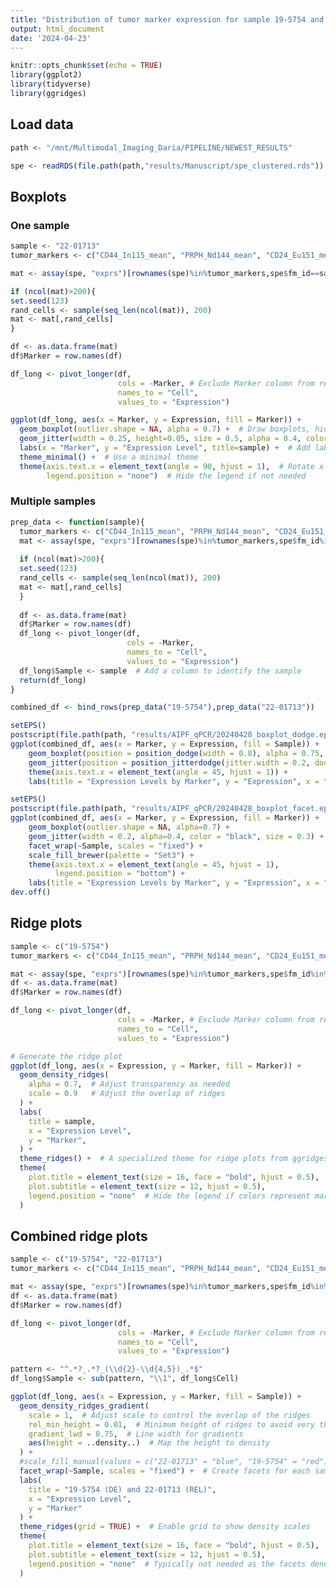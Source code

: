 ```yaml
---
title: "Distribution of tumor marker expression for sample 19-5754 and 22-01713"
output: html_document
date: '2024-04-23'
---
```


```r
knitr::opts_chunk$set(echo = TRUE)
library(ggplot2)
library(tidyverse)
library(ggridges)
```

## Load data

```r

path <- "/mnt/Multimodal_Imaging_Daria/PIPELINE/NEWEST_RESULTS"

spe <- readRDS(file.path(path,"results/Manuscript/spe_clustered.rds"))
```

## Boxplots

### One sample 
```r
sample <- "22-01713"
tumor_markers <- c("CD44_In115_mean", "PRPH_Nd144_mean", "CD24_Eu151_mean", "GD2_Gd155_mean", "CXCR4_Tb159_mean", "CHGA_Dy164_mean", "S100B_Dy161_mean", "SOX10_Dy162_mean", "GATA3_Er168_mean", "Ki-67_Tm169_mean", "CD56_Er170_mean", "ELAVL4_Yb174_mean", "Vimentin_Pt196_mean")

mat <- assay(spe, "exprs")[rownames(spe)%in%tumor_markers,spe$fm_id==sample & spe$metacluster=="tumor"]

if (ncol(mat)>200){
set.seed(123) 
rand_cells <- sample(seq_len(ncol(mat)), 200)
mat <- mat[,rand_cells]
}

df <- as.data.frame(mat)
df$Marker = row.names(df)

df_long <- pivot_longer(df, 
                        cols = -Marker, # Exclude Marker column from reshaping
                        names_to = "Cell", 
                        values_to = "Expression")

```

```r

ggplot(df_long, aes(x = Marker, y = Expression, fill = Marker)) +
  geom_boxplot(outlier.shape = NA, alpha = 0.7) +  # Draw boxplots, hide outliers in the boxplot itself
  geom_jitter(width = 0.25, height=0.05, size = 0.5, alpha = 0.4, color = "black") +  # Add jitter to show individual data points
  labs(x = "Marker", y = "Expression Level", title=sample) +  # Add labels
  theme_minimal() +  # Use a minimal theme
  theme(axis.text.x = element_text(angle = 90, hjust = 1),  # Rotate x-axis labels for better readability
        legend.position = "none")  # Hide the legend if not needed
```

### Multiple samples

```r
prep_data <- function(sample){
  tumor_markers <- c("CD44_In115_mean", "PRPH_Nd144_mean", "CD24_Eu151_mean", "GD2_Gd155_mean", "CXCR4_Tb159_mean", "CHGA_Dy164_mean", "S100B_Dy161_mean", "SOX10_Dy162_mean", "GATA3_Er168_mean",  "Ki-67_Tm169_mean", "CD56_Er170_mean", "ELAVL4_Yb174_mean", "Vimentin_Pt196_mean")
  mat <- assay(spe, "exprs")[rownames(spe)%in%tumor_markers,spe$fm_id%in%sample & spe$metacluster=="tumor"]
  
  if (ncol(mat)>200){
  set.seed(123) 
  rand_cells <- sample(seq_len(ncol(mat)), 200)
  mat <- mat[,rand_cells]
  }
  
  df <- as.data.frame(mat)
  df$Marker = row.names(df)
  df_long <- pivot_longer(df, 
                          cols = -Marker,
                          names_to = "Cell",
                          values_to = "Expression")
  df_long$Sample <- sample  # Add a column to identify the sample
  return(df_long)
}

combined_df <- bind_rows(prep_data("19-5754"),prep_data("22-01713"))
```

```r
setEPS()
postscript(file.path(path, "results/AIPF_qPCR/20240428_boxplot_dodge.eps"), height=4, width=8)
ggplot(combined_df, aes(x = Marker, y = Expression, fill = Sample)) +
    geom_boxplot(position = position_dodge(width = 0.8), alpha = 0.75, outlier.size = 0.3, outlier.colour = "black") +  # Dodging boxplots
    geom_jitter(position = position_jitterdodge(jitter.width = 0.2, dodge.width = 0.8), alpha = 0.4, color = "black", size=0.3) +
    theme(axis.text.x = element_text(angle = 45, hjust = 1)) +
    labs(title = "Expression Levels by Marker", y = "Expression", x = "Marker")
```


```r

setEPS()
postscript(file.path(path, "results/AIPF_qPCR/20240428_boxplot_facet.eps"), height=5, width=9)
ggplot(combined_df, aes(x = Marker, y = Expression, fill = Marker)) +
    geom_boxplot(outlier.shape = NA, alpha=0.7) +
    geom_jitter(width = 0.2, alpha=0.4, color = "black", size = 0.3) +  # Add jitter with smaller, aligned dots
    facet_wrap(~Sample, scales = "fixed") +
    scale_fill_brewer(palette = "Set3") +
    theme(axis.text.x = element_text(angle = 45, hjust = 1),
          legend.position = "bottom") +
    labs(title = "Expression Levels by Marker", y = "Expression", x = "Marker")
dev.off()
```

## Ridge plots

```r
sample <- c("19-5754")
tumor_markers <- c("CD44_In115_mean", "PRPH_Nd144_mean", "CD24_Eu151_mean", "GD2_Gd155_mean", "CXCR4_Tb159_mean", "CHGA_Dy164_mean", "S100B_Dy161_mean", "SOX10_Dy162_mean", "GATA3_Er168_mean", "Ki-67_Tm169_mean", "CD56_Er170_mean", "ELAVL4_Yb174_mean", "Vimentin_Pt196_mean")

mat <- assay(spe, "exprs")[rownames(spe)%in%tumor_markers,spe$fm_id%in%sample & spe$metacluster=="tumor"]
df <- as.data.frame(mat)
df$Marker = row.names(df)

df_long <- pivot_longer(df, 
                        cols = -Marker, # Exclude Marker column from reshaping
                        names_to = "Cell", 
                        values_to = "Expression")
```

```r
# Generate the ridge plot
ggplot(df_long, aes(x = Expression, y = Marker, fill = Marker)) +
  geom_density_ridges(
    alpha = 0.7,  # Adjust transparency as needed
    scale = 0.9   # Adjust the overlap of ridges
  ) +
  labs(
    title = sample,
    x = "Expression Level",
    y = "Marker",
  ) +
  theme_ridges() +  # A specialized theme for ridge plots from ggridges
  theme(
    plot.title = element_text(size = 16, face = "bold", hjust = 0.5),
    plot.subtitle = element_text(size = 12, hjust = 0.5),
    legend.position = "none"  # Hide the legend if colors represent markers directly
  )
```

## Combined ridge plots

```r
sample <- c("19-5754", "22-01713")
tumor_markers <- c("CD44_In115_mean", "PRPH_Nd144_mean", "CD24_Eu151_mean", "GD2_Gd155_mean", "CXCR4_Tb159_mean", "CHGA_Dy164_mean", "S100B_Dy161_mean", "SOX10_Dy162_mean", "GATA3_Er168_mean", "Ki-67_Tm169_mean", "CD56_Er170_mean", "ELAVL4_Yb174_mean", "Vimentin_Pt196_mean")

mat <- assay(spe, "exprs")[rownames(spe)%in%tumor_markers,spe$fm_id%in%sample & spe$metacluster=="tumor"]
df <- as.data.frame(mat)
df$Marker = row.names(df)

df_long <- pivot_longer(df, 
                        cols = -Marker, # Exclude Marker column from reshaping
                        names_to = "Cell", 
                        values_to = "Expression")

pattern <- "^.*?_.*?_(\\d{2}-\\d{4,5})_.*$"
df_long$Sample <- sub(pattern, "\\1", df_long$Cell)
```

```r

ggplot(df_long, aes(x = Expression, y = Marker, fill = Sample)) +
  geom_density_ridges_gradient(
    scale = 1,  # Adjust scale to control the overlap of the ridges
    rel_min_height = 0.01,  # Minimum height of ridges to avoid very thin lines
    gradient_lwd = 0.75,  # Line width for gradients
    aes(height = ..density..)  # Map the height to density
  ) +
  #scale_fill_manual(values = c("22-01713" = "blue", "19-5754" = "red")) +  # Manual color assignment
  facet_wrap(~Sample, scales = "fixed") +  # Create facets for each sample
  labs(
    title = "19-5754 (DE) and 22-01713 (REL)",
    x = "Expression Level",
    y = "Marker"
  ) +
  theme_ridges(grid = TRUE) +  # Enable grid to show density scales
  theme(
    plot.title = element_text(size = 16, face = "bold", hjust = 0.5),
    plot.subtitle = element_text(size = 12, hjust = 0.5),
    legend.position = "none"  # Typically not needed as the facets denote samples
  )
```


